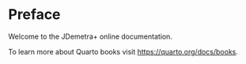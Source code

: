 # Preface {.unnumbered}

Welcome to the JDemetra+ online documentation.

To learn more about Quarto books visit <https://quarto.org/docs/books>.
